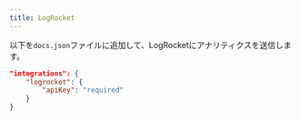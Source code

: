 ```yaml
---
title: LogRocket
---
```


以下を`docs.json`ファイルに追加して、LogRocketにアナリティクスを送信します。

```json Analytics options in docs.json
"integrations": {
    "logrocket": {
        "apiKey": "required"
    }
}
```
